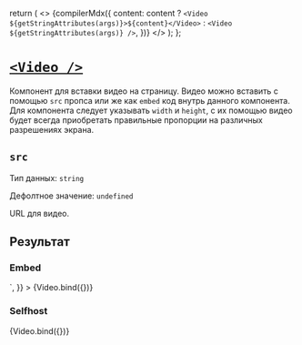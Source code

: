 
<Meta title="Post/Video" decorators={[GridDecorator]}/>

  return (
    <>
      {compilerMdx({
        content: content
          ? `<Video ${getStringAttributes(args)}>${content}</Video>`
          : `<Video ${getStringAttributes(args)} />`,
      })}
    </>
  );
};

# [`<Video />`](http://s.csssr.ru/U31J879TR/2021-04-08-18-03-49-2dkpy_.jpg)

Компонент для вставки видео на страницу. Видео можно вставить с помощью `src` пропса или же как `embed` код внутрь данного компонента. Для компонента следует указывать `width` и `height`, с их помощью видео будет всегда приобретать правильные пропорции на различных разрешениях экрана.

## `src`

Тип данных: `string`

Дефолтное значение: `undefined`

URL для видео.

## Результат

### Embed

<Canvas>
  <Story
    height="400px"
    name="Embed"
    args={{
      src: '',
      width: '560',
      height: '315',
      content: `<iframe
        width="100%"
        height="100%"
        src="https://www.youtube.com/embed/7nrDctGYOIk"
        frameborder="0"
        allow="accelerometer clipboard-write; encrypted-media; gyroscope; picture-in-picture"
        allowfullscreen
    />`,
    }}
  >
    {Video.bind({})}
  </Story>
</Canvas>

### Selfhost

<Canvas>
  <Story
    height="500px"
    name="Selfhost"
    args={{
      src: 'https://www.w3schools.com/html/movie.mp4',
    }}
  >
    {Video.bind({})}
  </Story>
</Canvas>
